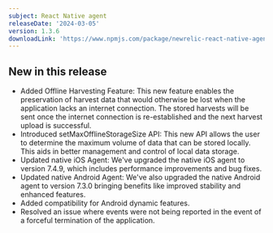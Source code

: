 ```yaml
---
subject: React Native agent
releaseDate: '2024-03-05'
version: 1.3.6
downloadLink: 'https://www.npmjs.com/package/newrelic-react-native-agent/v/1.3.6'
---
```


## New in this release

* Added Offline Harvesting Feature: This new feature enables the preservation of harvest data that would otherwise be lost when the application lacks an internet connection. The stored harvests will be sent once the internet connection is re-established and the next harvest upload is successful.
* Introduced setMaxOfflineStorageSize API: This new API allows the user to determine the maximum volume of data that can be stored locally. This aids in better management and control of local data storage.
* Updated native iOS Agent: We've upgraded the native iOS agent to version 7.4.9, which includes performance improvements and bug fixes.
* Updated native Android Agent: We've also upgraded the native Android agent to version 7.3.0 bringing benefits like improved stability and enhanced features.
* Added compatibility for Android dynamic features.
* Resolved an issue where events were not being reported in the event of a forceful termination of the application.
